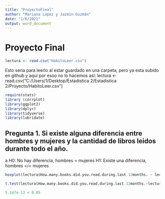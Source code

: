 ```yaml
---
title: "ProyectoFinal"
author: "Mariana López y Jazmin Guzmán"
date: "1/6/2021"
output: word_document
---
```



# Proyecto Final

```r
lectura <- read.csv("HabitoLeer.csv")
```

Esto seria para leerlo al estar guardado en una carpeta, pero ya esta subido en github y aquí por  esoo no lo hacemos así:
lectura <- read.csv("C:/Users/1/Desktop/Estadistica 2/Estadistica 2/Proyecto/HabitoLeer.csv")

```r
require(stats)
library (corrplot)
library(ggplot2)
library(dplyr)
library(tidyverse)
library(lubridate)
```

## Pregunta 1. Si existe alguna diferencia entre hombres y mujeres y la cantidad de libros leidos durante todo el año.
a
H0: No hay diferencia, hombres = mujeres
H1: Existe una diferencia, hombres =/= mujeres

```r
boxplot(lectura$How.many.books.did.you.read.during.last.12months. ~ lectura$Sex, col=c("orange","green"))
```

```r
t.test(lectura$How.many.books.did.you.read.during.last.12months.~lectura$Sex, alternative = "two.sided")
```
```r
5.147e-13 < 0.05
```

